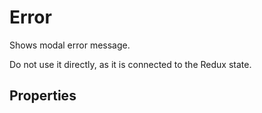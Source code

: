# Error

Shows modal error message.

Do not use it directly, as it is connected
to the Redux state.

<Canvas>
    <Story id="error--basic" />
</Canvas>

## Properties

<ArgsTable story="."/>
